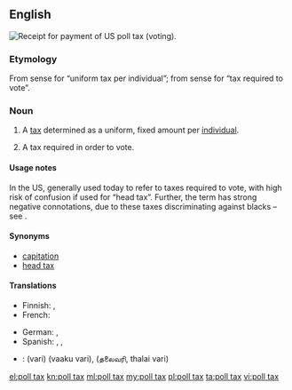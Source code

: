 {{wikipedia}}
==English==
[[File:PollTaxRecieptJefferson1917.JPG|thumb|Receipt for payment of US poll tax (voting).]]
{{wikipedia|poll tax}}
{{wikipedia|tax per head}}

===Etymology===
From sense {{term|poll||head|lang=en}} for “uniform tax per individual”; from sense {{term|poll||voting place|lang=en}} for “tax required to vote”.

===Noun===
{{en-noun|head=[[poll]] [[tax]]|es}}

# A [[tax]] determined as a uniform, fixed amount per [[individual]].
# {{US}} A tax required in order to vote.

====Usage notes====
In the US, generally used today to refer to taxes required to vote, with high risk of confusion if used for “head tax”. Further, the term has strong negative connotations, due to these taxes discriminating against blacks – see {{w|Jim Crow laws}}.

====Synonyms====
{{sense|uniform tax per person}}
* [[capitation]]
* [[head tax]]

====Translations====
{{trans-top|uniform tax per individual}}
* Finnish: {{t-|fi|henkiraha}}, {{t-|fi|henkivero}}
* French: {{t+|fr|capitation|f}}
{{trans-mid}}
* German: {{t-|de|Kopfsteuer|f}}, {{t-|de|Gemeindesteuer|f}}
* Spanish: {{t-|es|impuesto de capitación}}, {{t-|es|impuesto electoral}}, {{t+|es|capitación}}
{{trans-bottom}}

{{checktrans-top}}
* {{ttbc|ta}}: {{t+|ta|வரி}} (vari) (vaaku vari), {{t-|ta|ajith}} (தலைவரி, thalai vari)
{{trans-bottom}}

[[el:poll tax]]
[[kn:poll tax]]
[[ml:poll tax]]
[[my:poll tax]]
[[pl:poll tax]]
[[ta:poll tax]]
[[vi:poll tax]]